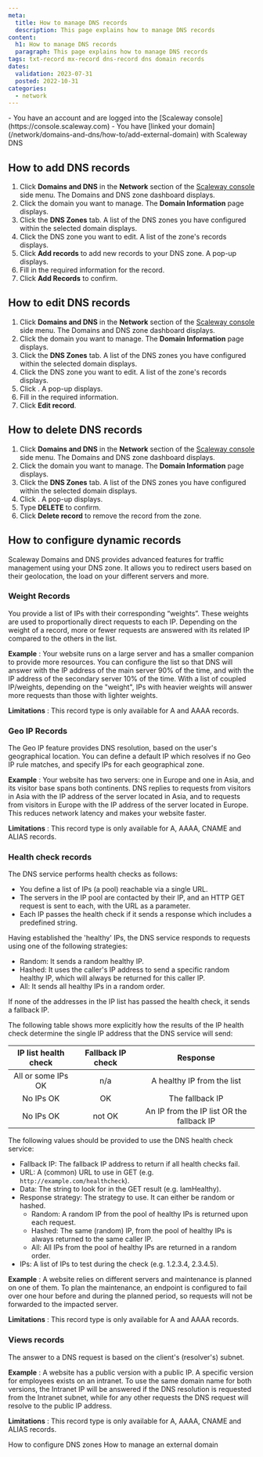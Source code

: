 ```yaml
---
meta:
  title: How to manage DNS records
  description: This page explains how to manage DNS records
content:
  h1: How to manage DNS records
  paragraph: This page explains how to manage DNS records
tags: txt-record mx-record dns-record dns domain records
dates:
  validation: 2023-07-31
  posted: 2022-10-31
categories:
  - network
---
```


<Macro id="iam-requirements" />

<Message type="requirement">
  - You have an account and are logged into the [Scaleway console](https://console.scaleway.com)
  - You have [linked your domain](/network/domains-and-dns/how-to/add-external-domain) with Scaleway DNS
</Message>

## How to add DNS records

1. Click **Domains and DNS** in the **Network** section of the [Scaleway console](https://console.scaleway.com) side menu. The Domains and DNS zone dashboard displays.
2. Click the domain you want to manage. The **Domain Information** page displays.
3. Click the **DNS Zones** tab. A list of the DNS zones you have configured within the selected domain displays.
4. Click the DNS zone you want to edit. A list of the zone's records displays.
5. Click <Icon name="plus" /> **Add records** to add new records to your DNS zone. A pop-up displays.
6. Fill in the required information for the record.
7. Click **Add Records** to confirm.
    <Lightbox src="scaleway-dns-add-records.webp" alt="" />

## How to edit DNS records

1. Click **Domains and DNS** in the **Network** section of the [Scaleway console](https://console.scaleway.com) side menu. The Domains and DNS zone dashboard displays.
2. Click the domain you want to manage. The **Domain Information** page displays.
3. Click the **DNS Zones** tab. A list of the DNS zones you have configured within the selected domain displays.
4. Click the DNS zone you want to edit. A list of the zone's records displays.
5. Click <Icon name="edit" />. A pop-up displays.
6. Fill in the required information.
7. Click **Edit record**.
    <Lightbox src="scaleway-dns-edit-records.webp" alt="" />


## How to delete DNS records

1. Click **Domains and DNS** in the **Network** section of the [Scaleway console](https://console.scaleway.com) side menu. The Domains and DNS zone dashboard displays.
2. Click the domain you want to manage. The **Domain Information** page displays.
3. Click the **DNS Zones** tab. A list of the DNS zones you have configured within the selected domain displays.
4. Click <Icon name="delete" />. A pop-up displays.
5. Type **DELETE** to confirm.
6. Click **Delete record** to remove the record from the zone.

## How to configure dynamic records

Scaleway Domains and DNS provides advanced features for traffic management using your DNS zone. It allows you to redirect users based on their geolocation, the load on your different servers and more. 

### Weight Records

You provide a list of IPs with their corresponding “weights”. These weights are used to proportionally direct requests to each IP. Depending on the weight of a record, more or fewer requests are answered with its related IP compared to the others in the list.

**Example**
: Your website runs on a large server and has a smaller companion to provide more resources. You can configure the list so that DNS will answer with the IP address of the main server 90% of the time, and with the IP address of the secondary server 10% of the time.  With a list of coupled IP/weights, depending on the "weight", IPs with heavier weights will answer more requests than those with lighter weights.

**Limitations**
: This record type is only available for A and AAAA records.

<Lightbox src="scaleway-dns-weighted.webp" alt="" />


### Geo IP Records

The Geo IP feature provides DNS resolution, based on the user's geographical location. You can define a default IP which resolves if no Geo IP rule matches, and specify IPs for each geographical zone.

**Example**
: Your website has two servers: one in Europe and one in Asia, and its visitor base spans both continents. DNS replies to requests from visitors in Asia with the IP address of the server located in Asia, and to requests from visitors in Europe with the IP address of the server located in Europe. This reduces network latency and makes your website faster.

**Limitations**
: This record type is only available for A, AAAA, CNAME and ALIAS records.

<Lightbox src="scaleway-dns-geo-ip.webp" alt="" />


### Health check records

The DNS service performs health checks as follows:

  - You define a list of IPs (a pool) reachable via a single URL.
  - The servers in the IP pool are contacted by their IP, and an HTTP GET request is sent to each, with the URL as a parameter.
  - Each IP passes the health check if it sends a response which includes a predefined string.

Having established the 'healthy' IPs, the DNS service responds to requests using one of the following strategies:

  - Random: It sends a random healthy IP.
  - Hashed: It uses the caller's IP address to send a specific random healthy IP, which will always be returned for this caller IP.
  - All: It sends all healthy IPs in a random order.

If none of the addresses in the IP list has passed the health check, it sends a fallback IP.

<Message type="note">
  The following table shows more explicitly how the results of the IP health check determine the single IP address that the DNS service will send:

  | IP list health check | Fallback IP check |                  Response                 |
  |:-------------------:|:------------------:|:-----------------------------------------:|
  | All or some IPs OK  | n/a                | A healthy IP from the list                |
  | No IPs OK           | OK                 | The fallback IP                           |
  | No IPs OK           | not OK             | An IP from the IP list OR the fallback IP |

</Message>

The following values should be provided to use the DNS health check service:

  - Fallback IP: The fallback IP address to return if all health checks fail.
  - URL: A (common) URL to use in GET (e.g. `http://example.com/healthcheck`).
  - Data: The string to look for in the GET result (e.g. IamHealthy).
  - Response strategy: The strategy to use. It can either be random or hashed.
    - Random: A random IP from the pool of healthy IPs is returned upon each request.
    - Hashed: The same (random) IP, from the pool of healthy IPs is always returned to the same caller IP.
    - All: All IPs from the pool of healthy IPs are returned in a random order.
  - IPs: A list of IPs to test during the check (e.g. 1.2.3.4, 2.3.4.5).

**Example**
: A website relies on different servers and maintenance is planned on one of them. To plan the maintenance, an endpoint is configured to fail over one hour before and during the planned period, so requests will not be forwarded to the impacted server.

**Limitations**
: This record type is only available for A and AAAA records.

<Lightbox src="scaleway-dns-healthcheck.webp" alt="" />


### Views records

The answer to a DNS request is based on the client's (resolver's) subnet.

**Example**
: A website has a public version with a public IP. A specific version for employees exists on an intranet. To use the same domain name for both versions, the Intranet IP will be answered if the DNS resolution is requested from the Intranet subnet, while for any other requests the DNS request will resolve to the public IP address.

**Limitations**
: This record type is only available for A, AAAA, CNAME and ALIAS records.

<Lightbox src="scaleway-dns-view.webp" alt="" />


<Navigation title="See Also">
  <PreviousButton to="/network/domains-and-dns/how-to/configure-dns-zones/">How to configure DNS zones</PreviousButton>
  <NextButton to="/network/domains-and-dns/how-to/manage-external-domain/">How to manage an external domain</NextButton>
</Navigation>
